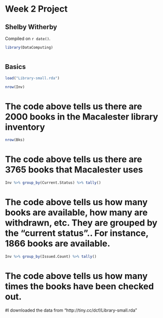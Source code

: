 # Week 2 Project

## Shelby Witherby

<!-- leave this material as is -->
Compiled on `r date()`.


```r

library(DataComputing)



```
<!-- put your content after this line -->

## Basics

```r

load("Library-small.rda")

```

```r

nrow(Inv)

```

# The code above tells us there are 2000 books in the Macalester library inventory


```r

nrow(Bks)

```

# The code above tells us there are 3765 books that Macalester uses

```r

Inv %>% group_by(Current.Status) %>% tally()

```

# The code above tells us how many books are available, how many are withdrawn, etc. They are grouped by the "current status".. For instance, 1866 books are available.

```r
Inv %>% group_by(Issued.Count) %>% tally()
```
# The code above tells us how many times the books have been checked out.


#I downloaded the data from "http://tiny.cc/dcf/Library-small.rda"
